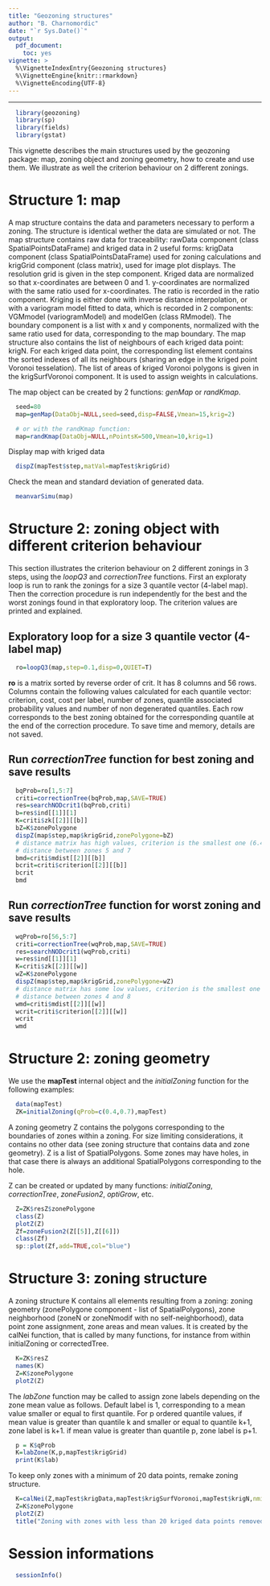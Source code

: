 ```yaml
---
title: "Geozoning structures"
author: "B. Charnomordic"
date: "`r Sys.Date()`"
output:
  pdf_document:
    toc: yes
vignette: >
  %\VignetteIndexEntry{Geozoning structures}
  %\VignetteEngine{knitr::rmarkdown}
  %\VignetteEncoding{UTF-8}
---
```


<!---
Program  : zoningObjects.Rmd
Objective: 
Author   : B. Charnomordic & updated by I.Sanchez (INRA MISTEA)
Creation : 21/09/2017
Update   : 09/11/2017
-->

-----

```r
  library(geozoning)
  library(sp)
  library(fields)
  library(gstat)
```

This vignette describes the main structures used by the geozoning package: map, zoning object and zoning geometry, how to create and use them. We illustrate as well the criterion behaviour on 2 different zonings.

#  Structure 1: map 
A map structure contains the data and parameters necessary to perform a zoning. The structure is identical wether the data are simulated or not.
The map structure contains raw data for traceability: rawData component (class SpatialPointsDataFrame) and kriged data in 2 useful forms: krigData component (class SpatialPointsDataFrame) used for zoning calculations and krigGrid component (class matrix), used for image plot displays. The resolution grid is given in the step component. Kriged data are normalized so that x-coordinates are between 0 and 1. y-coordinates are normalized with the same ratio used for x-coordinates. The ratio is recorded in the ratio component.
Kriging is either done with inverse distance interpolation, or with a variogram model fitted to data, which is recorded in 2 components: VGMmodel (variogramModel) and modelGen (class RMmodel).
The boundary component is a list with x and y components, normalized with the same ratio used for data, corresponding to the map boundary. 
The map structure also contains the list of neighbours of each kriged data point: krigN. For each kriged data point, the corresponding list element contains the sorted indexes of all its neighbours (sharing an edge in the kriged point Voronoi tesselation). The list of areas of kriged Voronoi polygons is given in the krigSurfVoronoi component. It is used to assign weights in calculations.

The map object can be created by 2 functions: *genMap* or *randKmap*. 

```r
  seed=80
  map=genMap(DataObj=NULL,seed=seed,disp=FALSE,Vmean=15,krig=2)
```  

```r
  # or with the randKmap function:
  map=randKmap(DataObj=NULL,nPointsK=500,Vmean=10,krig=1)
```  

Display map with kriged data
```r
  dispZ(mapTest$step,matVal=mapTest$krigGrid)
```  

Check the mean and standard deviation of generated data.
```r
  meanvarSimu(map)
```

#  Structure 2: zoning object with different criterion behaviour

This section illustrates the criterion behaviour on 2 different zonings in 3 steps, using the *loopQ3* and *correctionTree* functions. First an exploraty loop is run to rank the zonings for a size 3 quantile vector (4-label map). Then the correction procedure is run independently for the best and the worst zonings found in that exploratory loop. The criterion values are printed and explained.

## Exploratory loop for a size 3 quantile vector (4-label map)

```r
  ro=loopQ3(map,step=0.1,disp=0,QUIET=T)
```

**ro** is a matrix sorted by reverse order of crit. It has 8 columns and 56 rows. Columns contain the following values calculated for each quantile vector:  criterion, cost, cost per label, number of zones, quantile associated probability values and number of non degenerated quantiles. Each row corresponds to the best zoning obtained for the corresponding quantile at the end of the correction procedure. To save time and memory, details are not saved.

## Run *correctionTree* function for best zoning and save results
```r
  bqProb=ro[1,5:7]
  criti=correctionTree(bqProb,map,SAVE=TRUE)
  res=searchNODcrit1(bqProb,criti)
  b=res$ind[[1]][1]
  K=criti$zk[[2]][[b]]
  bZ=K$zonePolygone
  dispZ(map$step,map$krigGrid,zonePolygone=bZ)
  # distance matrix has high values, criterion is the smallest one (6.417)
  # distance between zones 5 and 7
  bmd=criti$mdist[[2]][[b]]
  bcrit=criti$criterion[[2]][[b]]
  bcrit
  bmd
```

## Run *correctionTree* function for worst zoning and save results
```r
  wqProb=ro[56,5:7]
  criti=correctionTree(wqProb,map,SAVE=TRUE)
  res=searchNODcrit1(wqProb,criti)
  w=res$ind[[1]][1]
  K=criti$zk[[2]][[w]]
  wZ=K$zonePolygone
  dispZ(map$step,map$krigGrid,zonePolygone=wZ)
  # distance matrix has some low values, criterion is the smallest one (3.747)
  # distance between zones 4 and 8
  wmd=criti$mdist[[2]][[w]]
  wcrit=criti$criterion[[2]][[w]]
  wcrit
  wmd
```

#  Structure 2: zoning geometry
We use the **mapTest** internal object and the *initialZoning* function for the following examples:

```r
  data(mapTest)
  ZK=initialZoning(qProb=c(0.4,0.7),mapTest)
```

A zoning geometry Z contains the polygons corresponding to the boundaries of zones within a zoning. For size limiting considerations, it contains no other data (see zoning structure that contains data and zone geometry).
Z is a list of SpatialPolygons. Some zones may have holes, in that case there is always an additional SpatialPolygons corresponding to the hole.

Z can be created or updated by many functions: *initialZoning*, *correctionTree*, *zoneFusion2*, *optiGrow*, etc.

```r
  Z=ZK$resZ$zonePolygone
  class(Z)
  plotZ(Z)
  Zf=zoneFusion2(Z[[5]],Z[[6]])
  class(Zf)
  sp::plot(Zf,add=TRUE,col="blue")
```

#  Structure 3: zoning structure 
A zoning structure K contains all elements resulting from a zoning: zoning geometry (zonePolygone component - list of SpatialPolygons), zone neighborhood (zoneN or zoneNmodif with no self-neighborhood), data point zone assignment, zone areas and mean values.
It is created by the calNei function, that is called by many functions, for instance from within initialZoning or correctedTree.

```r
  K=ZK$resZ
  names(K)
  Z=K$zonePolygone
  plotZ(Z)
```

The *labZone* function may be called to assign zone labels depending on the zone mean value as follows. Default label is 1, corresponding to a mean value smaller or equal to first quantile. For p ordered quantile values, if mean value is greater than quantile k and smaller or equal to quantile k+1, zone label is k+1. if mean value is greater than quantile p, zone label is p+1.

```r
  p = K$qProb
  K=labZone(K,p,mapTest$krigGrid)
  print(K$lab)
```

To keep only zones with a minimum of 20 data points, remake zoning structure.

```r
  K=calNei(Z,mapTest$krigData,mapTest$krigSurfVoronoi,mapTest$krigN,nmin=20)
  Z=K$zonePolygone
  plotZ(Z)
  title("Zoning with zones with less than 20 kriged data points removed",cex.main = 0.5)
```

# Session informations
```r
  sessionInfo()
```

